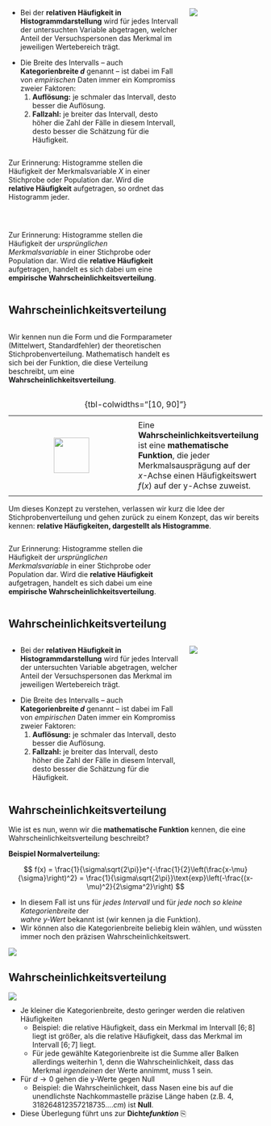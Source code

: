 
##

:::: {.columns}
::: {.column width="70%"}


:::{.nonincremental}
- Bei der **relativen Häufigkeit in Histogrammdarstellung** wird für jedes Intervall der untersuchten Variable abgetragen, welcher Anteil der Versuchspersonen das Merkmal im jeweiligen Wertebereich trägt.
:::

- Die Breite des Intervalls &ndash; auch [**Kategorienbreite *d***]{color="navy"} genannt &ndash; ist dabei im Fall von *empirischen* Daten immer ein Kompromiss zweier Faktoren:
    1. **Auflösung:** je schmaler das Intervall, desto besser die Auflösung.
    2. **Fallzahl:** je breiter das Intervall, desto höher die Zahl der Fälle in diesem Intervall, desto besser die Schätzung für die Häufigkeit.
:::
::: {.column width="30%"}
![](images/noselength_normal_relative.png)
:::
::::

:::: {.columns .fragment}
::: {.column width="65%"}
Zur Erinnerung: Histogramme stellen die Häufigkeit der Merkmalsvariable $X$ in einer Stichprobe oder Population dar. Wird die **relative Häufigkeit** aufgetragen, so ordnet das Histogramm jeder.
:::
::: {.column width="35%"}
![](images/noselength_normal_relative_noannot.png){style="margin-top:-30px !important"}
:::
::::

##

:::: {.columns .fragment}
::: {.column width="65%"}
Zur Erinnerung: Histogramme stellen die Häufigkeit der *ursprünglichen Merkmalsvariable* in einer Stichprobe oder Population dar. Wird die **relative Häufigkeit** aufgetragen, handelt es sich dabei um eine **empirische Wahrscheinlichkeitsverteilung**.
:::
::: {.column width="35%"}
![](images/noselength_normal_relative_noannot.png){style="margin-top:-30px !important"}
:::
::::



## Wahrscheinlichkeitsverteilung

<!-- ## Der Forschungsprozess {.hcenter-slide}

```yaml { .animate src="images/scientific_process.svg"}
setup:
    - element: "#inference"
      modifier: function() { this.node.style.fill = 'green'; }
    - element: "#inferencebg"
      modifier: function() { this.node.style.fill = '#d8ffe2';}
``` -->


:::: {.columns}
::: {.column width="70%"}
Wir kennen nun die Form und die Formparameter (Mittelwert, Standardfehler) der theoretischen Stichprobenverteilung. Mathematisch handelt es sich bei der Funktion, die diese Verteilung beschreibt, um eine **Wahrscheinlichkeitsverteilung**.
:::
::: {.column width="30%"}
![](images/noselength_probability_density_f.png){style="margin-top:-60px !important"}
:::
::::


::: {.definition}
<!---  Definition--->
|||
|:-:|-|
|||
| ![](images/definition.svg){height=70px} | Eine [**Wahrscheinlichkeitsverteilung**]{color="navy"} ist eine **mathematische Funktion**, die jeder Merkmalsausprägung auf der $x$-Achse einen Häufigkeitswert $f(x)$ auf der y-Achse zuweist. | 
|||
: {tbl-colwidths="[10, 90]"}
:::

:::{.fragment}
Um dieses Konzept zu verstehen, verlassen wir kurz die Idee der Stichprobenverteilung und gehen zurück zu einem Konzept, das wir bereits kennen: **relative Häufigkeiten, dargestellt als Histogramme**.
:::

:::: {.columns .fragment}
::: {.column width="65%"}
Zur Erinnerung: Histogramme stellen die Häufigkeit der *ursprünglichen Merkmalsvariable* in einer Stichprobe oder Population dar. Wird die **relative Häufigkeit** aufgetragen, handelt es sich dabei um eine **empirische Wahrscheinlichkeitsverteilung**.
:::
::: {.column width="35%"}
![](images/noselength_normal_relative_noannot.png){style="margin-top:-30px !important"}
:::
::::


<!----------------->
<!--- New slide --->
<!----------------->
## Wahrscheinlichkeitsverteilung

<div class="vspace-medium"></div>

:::: {.columns}
::: {.column width="70%"}


:::{.nonincremental}
- Bei der **relativen Häufigkeit in Histogrammdarstellung** wird für jedes Intervall der untersuchten Variable abgetragen, welcher Anteil der Versuchspersonen das Merkmal im jeweiligen Wertebereich trägt.
:::

- Die Breite des Intervalls &ndash; auch [**Kategorienbreite *d***]{color="navy"} genannt &ndash; ist dabei im Fall von *empirischen* Daten immer ein Kompromiss zweier Faktoren:
    1. **Auflösung:** je schmaler das Intervall, desto besser die Auflösung.
    2. **Fallzahl:** je breiter das Intervall, desto höher die Zahl der Fälle in diesem Intervall, desto besser die Schätzung für die Häufigkeit.
:::
::: {.column width="30%"}
![](images/noselength_normal_relative.png)
:::
::::

<!-- - Sie definiert die theoretisch zu erwartende Verteilung eines Merkmals.
- Sie "generiert" Zufallsereignisse (Würfelwurfe, Nasenlängen, IQ-Werte, usw.) bzw. Zufallsereignisse werden aus der theoretischen Verteilung "gezogen".
- Selbst die Population wurde aus der theoretischen Verteilung gezogen! -->


<!----------------->
<!--- New slide --->
<!----------------->
## Wahrscheinlichkeitsverteilung

Wie ist es nun, wenn wir die **mathematische Funktion** kennen, die eine Wahrscheinlichkeitsverteilung beschreibt?

**Beispiel Normalverteilung:**

$$
f(x) = \frac{1}{\sigma\sqrt{2\pi}}e^{-\frac{1}{2}\left(\frac{x-\mu}{\sigma}\right)^2} = \frac{1}{\sigma\sqrt{2\pi}}\text{exp}\left(-\frac{(x-\mu)^2}{2\sigma^2}\right)
$$

- In diesem Fall ist uns für *jedes Intervall* und für *jede noch so kleine Kategorienbreite* der<br>*wahre y-Wert* bekannt ist (wir kennen ja die Funktion).
- Wir können also die Kategorienbreite beliebig klein wählen, und wüssten immer noch den präzisen Wahrscheinlichkeitswert.

<div class="vspace-medium"></div>

:::{.fragment}
![](images/probability_density_demo.png)
:::

<!----------------->
<!--- New slide --->
<!----------------->
## Wahrscheinlichkeitsverteilung

<div class="vspace-small"></div>

![](images/probability_density_demo.png){style="margin-bottom:-3px"}

- Je kleiner die Kategorienbreite, desto geringer werden die relativen Häufigkeiten
    - Beispiel: die relative Häufigkeit, dass ein Merkmal im Intervall $[6; 8]$ liegt ist größer, als die relative Häufigkeit, dass das Merkmal im Intervall $[6; 7]$ liegt.
    - Für jede gewählte Kategorienbreite ist die Summe aller Balken allerdings weiterhin 1, denn die Wahrscheinlichkeit, dass das Merkmal *irgendeinen* der Werte annimmt, muss 1 sein.   
- Für $d\rightarrow 0$ gehen die y-Werte gegen Null
    - Beispiel: die Wahrscheinlichkeit, dass Nasen eine bis auf die unendlichste Nachkommastelle präzise Länge haben (z.B. $4{,}318264812357218735....cm$) ist **Null**.
- Diese Überlegung führt uns zur **Dichte*funktion*** &#9112;
